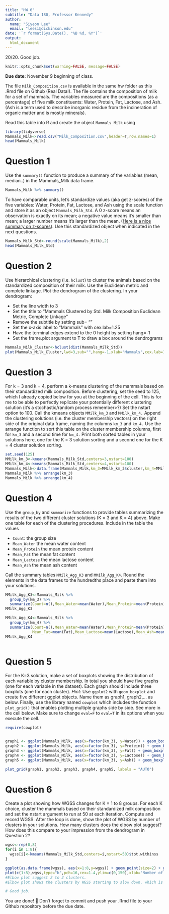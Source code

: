 ```yaml
---
title: "HW 6"
subtitle: "Data 180, Professor Kennedy"
author: 
  name: "Siyeon Lee"
  email: "leesi@dickinson.edu"
date: '`r format(Sys.Date(), "%B %d, %Y")`'
output: 
  html_document
---
```

20/20. Good job. 
```r
knitr::opts_chunk$set(warning=FALSE, message=FALSE)
```

**Due date:** November 9 beginning of class.


The file `Milk_Composition.csv` is available in the same hw folder as this .Rmd file on Github (Real Data!). The file contains the composition of milk for a set of mammals. The variables measured are the compositions (as a percentage) of five milk constituents: Water, Protein, Fat, Lactose, and Ash. (Ash is a term used to describe inorganic residue from the incineration of organic matter and is mostly minerals).

Read this table into R and create the object `Mammals_Milk` using

```r
library(tidyverse)
Mammals_Milk<-read.csv("Milk_Composition.csv",header=T,row.names=1)
head(Mammals_Milk)
```

# Question 1
Use the `summary()` function to produce a summary of the variables (mean, median..) in the Mammals_Milk data frame.

```r
Mammals_Milk %>% summary()
```

To have comparable units, let's standardize values (aka get z-scores) of the five variables: Water, Protein, Fat, Lactose, and Ash using the scale function and store it as an object `Mammals_Milk_Std`. A 0 z-score means an observation is exactly on its mean; a negative value means it's smaller than mean; a larger number means it's larger than the mean. ([Here is a nice summary on z-scores](https://www.simplypsychology.org/z-score.html)). Use this standardized object when indicated in the next questions. 

```r
Mammals_Milk_Std<-round(scale(Mammals_Milk),2)
head(Mammals_Milk_Std)
```
# Question 2
Use hierarchical clustering (i.e. `hclust`) to cluster the animals based on the standardized composition of their milk. Use the Euclidean metric and complete linkage. Plot the dendrogram of the clustering. In your dendrogram: 

*	Set the line width to 3
*	Set the title to “Mammals Clustered by Std. Milk Composition \n Euclidean Metric, Complete Linkage”
*	Remove the subtitle by setting sub= ""
*	Set the x-axis label to “Mammals” with cex.lab=1.25
*	Have the terminal edges extend to the 0 height by setting hang=-1
*	Set the frame.plot argument to T to draw a box around the dendrograms

```r
Mammals_Milk_Cluster<-hclust(dist(Mammals_Milk_Std))
plot(Mammals_Milk_Cluster,lwd=3,sub="",hang=-1,xlab="Mammals",cex.lab=1.25,main="Mammals clustered by Std. Milk Composition \n Euclidean Metric, Complete Linkage",frame.plot=T)
```

# Question 3
For k = 3 and k = 4, perform a k-means clustering of the mammals based on their standardized milk composition. Before clustering, set the seed to 125, which I already copied below for you at the beginning of the cell. This is for me to be able to perfectly replicate your potentially different clustering solution (it's a stochastic/random process remember>?) Set the nstart option to 100. Call the kmeans objects `MMilk_km_3` and `MMilk_km_4.` Append the clustering solutions (i.e. the cluster membership vectors) on the right side of the original data frame, naming the columns `km_3` and `km_4.` Use the arrange function to sort this table on the cluster membership columns, first for `km_3` and a second time for `km_4.` Print both sorted tables in your solutions here, one for the K = 3 solution sorting and a second one for the K = 4 cluster solution sorting.

```r
set.seed(125)
MMilk_km_3<-kmeans(Mammals_Milk_Std,centers=3,nstart=100)
MMilk_km_4<-kmeans(Mammals_Milk_Std,centers=4,nstart=100)
Mammals_Milk<-data.frame(Mammals_Milk,km_3=MMilk_km_3$cluster,km_4=MMilk_km_4$cluster)
Mammals_Milk %>% arrange(km_3)
Mammals_Milk %>% arrange(km_4)

```

# Question 4
Use the `group_by` and `summarize` functions to provide tables summarizing the results of the two different cluster solutions (K = 3 and K = 4) above. Make one table for each of the clustering procedures. Include in the table the values

*	`Count`: the group size
*	`Mean_Water` the mean water content
*	`Mean_Protein` the mean protein content
*	`Mean_Fat` the mean fat content
*	`Mean_Lactose` the mean lactose content
*	`Mean_Ash` the mean ash content

Call the summary tables `MMilk_Agg_K3` and `MMilk_Agg_K4`. Round the elements in the data frames to the hundredths place and paste them into your solutions.

```r
MMilk_Agg_K3<-Mammals_Milk %>%
  group_by(km_3) %>%
  summarize(Count=n(),Mean_Water=mean(Water),Mean_Protein=mean(Protein), Mean_Fat=mean(Fat),Mean_Lactose=mean(Lactose),Mean_Ash=mean(Ash)) %>% round(2)
MMilk_Agg_K3

MMilk_Agg_K4<-Mammals_Milk %>%
  group_by(km_4) %>%
  summarize(Count=n(),Mean_Water=mean(Water),Mean_Protein=mean(Protein),
            Mean_Fat=mean(Fat),Mean_Lactose=mean(Lactose),Mean_Ash=mean(Ash)) %>% round (2)
MMilk_Agg_K4
  
```
# Question 5
For the K=3 solution, make a set of boxplots showing the distribution of each variable by cluster membership. In total you should have five graphs (one for each variable in the dataset). Each graph should include three boxplots (one for each cluster). *Hint:* Use `ggplot2` with `geom_boxplot` and create five different ggplot objects. Name them as graph1, graph2,... as below. Finally, use the library named `cowplot` which includes the function `plot_grid()` that enables plotting multiple graphs side by side. See more in the cell below. Make sure to change `eval=F` to `eval=T` in its options when you execute the cell.

```r
require(cowplot)


graph1 <- ggplot(Mammals_Milk, aes(x=factor(km_3), y=Water)) + geom_boxplot()
graph2 <- ggplot(Mammals_Milk, aes(x=factor(km_3), y=Protein)) + geom_boxplot()
graph3 <- ggplot(Mammals_Milk, aes(x=factor(km_3), y=Fat)) + geom_boxplot()
graph4 <- ggplot(Mammals_Milk, aes(x=factor(km_3), y=Lactose)) + geom_boxplot()
graph5 <- ggplot(Mammals_Milk, aes(x=factor(km_3), y=Ash)) + geom_boxplot()

plot_grid(graph1, graph2, graph3, graph4, graph5, labels = "AUTO")

```

# Question 6
Create a plot showing how WGSS changes for K = 1 to 8 groups. For each K choice, cluster the mammals based on their standardized milk composition and set the nstart argument to run at 50 at each iteration. Compute and record WGSS. After the loop is done, show the plot of WGSS by number of clusters in your solutions. How many clusters does the elbow plot suggest? How does this compare to your impression from the dendrogram in Question 2?

```r
wgss<-rep(0,8)
for(i in 1:8){
  wgss[i]<-kmeans(Mammals_Milk_Std,centers=i,nstart=50)$tot.withinss
}

ggplot(as.data.frame(wgss), aes(x=1:8,y=wgss)) + geom_point(size=2) + geom_line(linetype= "dashed")
plot(c(1:8),wgss,type="b",pch=16,cex=1.4,ylim=c(0,150),xlab="Number of Groups", ylab="WGSS")
#Elbow plot suggest 2 to 3 clusters.
#Elbow plot shows the clusters by WGSS starting to slow down, which is hard to clearfy, where as Dendrogram shows clustering through nested hierarchy picture, which could be clearly identified how many clusters are there.

# Good job. 
```


You are done! 🏁 Don't forget to commit and push your .Rmd file to your Github repository before the due date.


